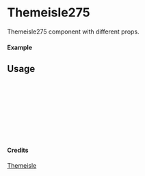 
<Meta of={Themeisle275} title="Themeisle/Themeisle275" />

# Themeisle275

Themeisle275 component with different props.

#### Example

<Canvas of={Themeisle275.Primary} />

## Usage

```ts
import { Themeisle275 } from "yadl-ui";

const Example = () => {
  return (
      <Themeisle275 />
  );
};

export default Example;
```

#### Credits
[Themeisle](https://themeisle.com/illustrations)
